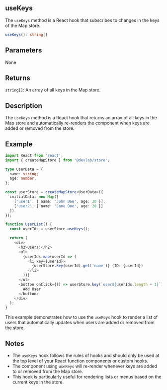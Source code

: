 ## useKeys

The `useKeys` method is a React hook that subscribes to changes in the keys of the Map store.

```typescript
useKeys(): string[]
```

## Parameters

None

## Returns

`string[]`: An array of all keys in the Map store.

## Description

The `useKeys` method is a React hook that returns an array of all keys in the Map store and automatically re-renders the component when keys are added or removed from the store.

## Example

```typescript
import React from 'react';
import { createMapStore } from '@devlab/store';

type UserData = {
  name: string;
  age: number;
};

const userStore = createMapStore<UserData>({
  initialData: new Map([
    ['user1', { name: 'John Doe', age: 30 }],
    ['user2', { name: 'Jane Doe', age: 28 }]
  ])
});

function UserList() {
  const userIds = userStore.useKeys();

  return (
    <div>
      <h2>Users:</h2>
      <ul>
        {userIds.map(userId => (
          <li key={userId}>
            {userStore.key(userId).get('name')} (ID: {userId})
          </li>
        ))}
      </ul>
      <button onClick={() => userStore.key(`user${userIds.length + 1}`).set({ name: 'New User', age: 25 })}>
        Add User
      </button>
    </div>
  );
}
```

This example demonstrates how to use the `useKeys` hook to render a list of users that automatically updates when users are added or removed from the store.

## Notes

- The `useKeys` hook follows the rules of hooks and should only be used at the top level of your React function components or custom hooks.
- The component using `useKeys` will re-render whenever keys are added to or removed from the Map store.
- This hook is particularly useful for rendering lists or menus based on the current keys in the store.
